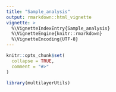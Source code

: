 ```yaml
---
title: "Sample_analysis"
output: rmarkdown::html_vignette
vignette: >
  %\VignetteIndexEntry{Sample_analysis}
  %\VignetteEngine{knitr::rmarkdown}
  %\VignetteEncoding{UTF-8}
---
```


```r
knitr::opts_chunk$set(
  collapse = TRUE,
  comment = "#>"
)
```

```r
library(multilayerUtils)
```
